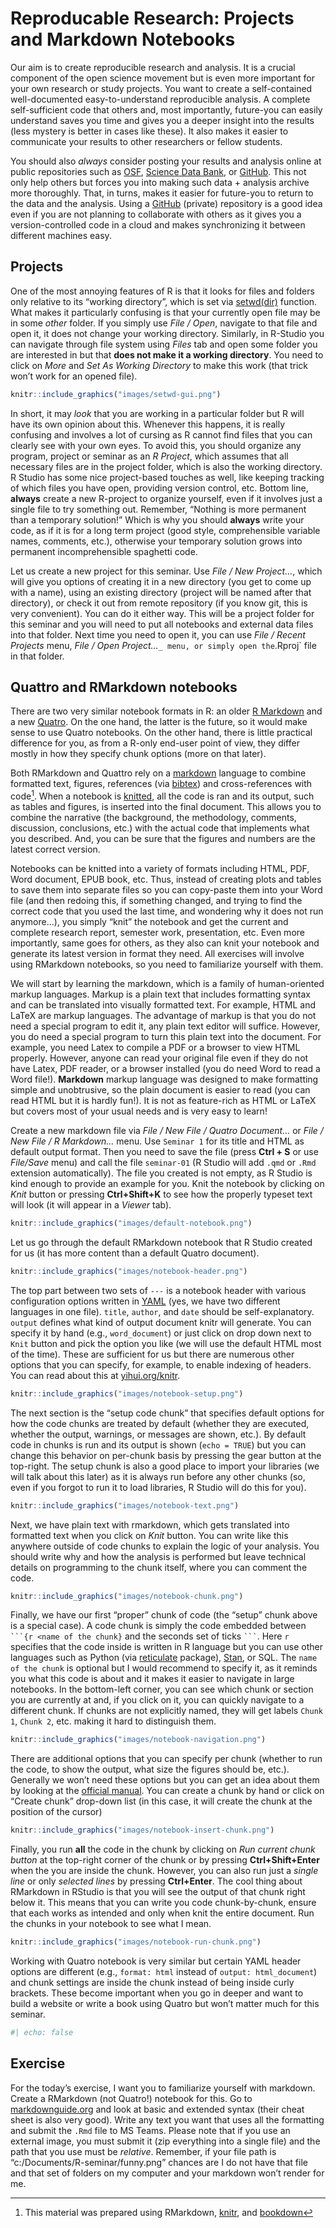 # Reproducable Research: Projects and Markdown Notebooks {#reproducable-research}

Our aim is to create reproducible research and analysis. It is a crucial component of the open science movement but is even more important for your own research or study projects. You want to create a self-contained well-documented easy-to-understand reproducible analysis. A complete self-sufficient code that others and, most importantly, future-you can easily understand saves you time and gives you a deeper insight into the results (less mystery is better in cases like these). It also makes it easier to communicate your results to other researchers or fellow students.

You should also _always_ consider posting your results and analysis online at public repositories such as [OSF](https://osf.io/), [Science Data Bank](https://www.scidb.cn/en), or [GitHub](https://github.com/). This not only help others but forces you into making such data + analysis archive more thoroughly. That, in turns, makes it easier for future-you to return to the data and the analysis. Using a [GitHub](https://github.com/) (private) repository is a good idea even if you are not planning to collaborate with others as it gives you a version-controlled code in a cloud and makes synchronizing it between different machines easy.

## Projects {#projects}
One of the most annoying features of R is that it looks for files and folders only relative to its "working directory", which is set via [setwd(dir)](https://stat.ethz.ch/R-manual/R-devel/library/base/html/getwd.html) function. What makes it particularly confusing is that your currently open file may be in some _other_ folder. If you simply use _File / Open_, navigate to that file and open it, it does not change your working directory. Similarly, in R-Studio you can navigate through file system using _Files_ tab and open some folder you are interested in but that **does not make it a working directory**. You need to click on _More_ and _Set As Working Directory_ to make this work (that trick won't work for an opened file).

```r
knitr::include_graphics("images/setwd-gui.png")
```

In short, it may _look_ that you are working in a particular folder but R will have its own opinion about this. Whenever this happens, it is really confusing and involves a lot of cursing as R cannot find files that you can clearly see with your own eyes. To avoid this, you should organize any program, project or seminar as an _R Project_, which assumes that all necessary files are in the project folder, which is also the working directory. R Studio has some nice project-based touches as well, like keeping tracking of which files you have open, providing version control, etc. Bottom line, **always** create a new R-project to organize yourself, even if it involves just a single file to try something out. Remember, "Nothing is more permanent than a temporary solution!" Which is why you should **always** write your code, as if it is for a long term project (good style, comprehensible variable names, comments, etc.), otherwise your temporary solution grows into permanent incomprehensible spaghetti code.

Let us create a new project for this seminar. Use _File / New Project..._, which will give you options of creating it in a new directory (you get to come up with a name), using an existing directory (project will be named after that directory), or check it out from remote repository (if you know git, this is very convenient). You can do it either way. This will be a project folder for this seminar and you will need to put all notebooks and external data files into that folder. Next time you need to open it, you can use _File / Recent Projects_ menu, _File / Open Project..._`_ menu, or simply open the `<name-of-your-project>.Rproj` file in that folder.

## Quattro and RMarkdown notebooks {#rmarkdown}
There are two very similar notebook formats in R: an older [R Markdown](https://rmarkdown.rstudio.com/) and a new [Quatro](https://quarto.org/). On the one hand, the latter is the future, so it would make sense to use Quatro notebooks. On the other hand, there is little practical difference for you, as from a R-only end-user point of view, they differ mostly in how they specify chunk options (more on that later). 

Both RMarkdown and Quattro rely on a [markdown](https://rmarkdown.rstudio.com/) language to combine formatted text, figures, references (via [bibtex](http://www.bibtex.org/)) and cross-references with code^[This material was prepared using RMarkdown, [knitr]((https://yihui.org/knitr/)), and [bookdown](https://bookdown.org/)]. When a notebook is [knitted](https://yihui.org/knitr/), all the code is ran and its output, such as tables and figures, is inserted into the final document. This allows you to combine the narrative  (the background, the methodology, comments, discussion, conclusions, etc.) with the actual code that implements what you described. And, you can be sure that the figures and numbers are the latest correct version.

Notebooks can be knitted into a variety of formats including HTML, PDF, Word document, EPUB book, etc. Thus, instead of creating plots and tables to save them into separate files so you can copy-paste them into your Word file (and then redoing this, if something changed, and trying to find the correct code that you used the last time, and wondering why it does not run anymore...), you simply "knit" the notebook and get the current and complete research report, semester work, presentation, etc. Even more importantly, same goes for others, as they also can knit your notebook and generate its latest version in format they need. All exercises will involve using RMarkdown notebooks, so you need to familiarize yourself with them.

We will start by learning the markdown, which is a family of human-oriented markup languages. Markup is a plain text that includes formatting syntax and can be translated into visually formatted text. For example, HTML and LaTeX are markup languages. The advantage of markup is that you do not need a special program to edit it, any plain text editor will suffice. However, you do need a special program to turn this plain text into the document. For example, you need Latex to compile a PDF or a browser to view HTML properly. However, anyone can read your original file even if they do not have Latex, PDF reader, or a browser installed (you do need Word to read a Word file!). **Markdown** markup language was designed to make formatting simple and unobtrusive, so the plain document is easier to read (you can read HTML but it is hardly fun!). It is not as feature-rich as HTML or LaTeX but covers most of your usual needs and is very easy to learn!

Create a new markdown file via  _File / New File / Quatro Document..._ or  _File / New File / R Markdown..._ menu. Use `Seminar 1` for its title and HTML as default output format. Then you need to save the file (press **Ctrl + S** or use _File/Save_ menu) and call the file `seminar-01` (R Studio will add `.qmd` or `.Rmd` extension automatically). The file you created is not empty, as R Studio is kind enough to provide an example for you. Knit the notebook by clicking on _Knit_ button or pressing **Ctrl+Shift+K** to see how the properly typeset text will look (it will appear in a  _Viewer_ tab).

```r
knitr::include_graphics("images/default-notebook.png")
```

Let us go through the default RMarkdown notebook that R Studio created for us (it has more content than a default Quatro document).

```r
knitr::include_graphics("images/notebook-header.png")
```

The top part between two sets of `---` is a notebook header with various configuration options written in [YAML](https://yaml.org/) (yes, we have two different languages in one file). `title`, `author`, and `date` should be self-explanatory. `output` defines what kind of output document knitr will generate. You can specify it by hand (e.g., `word_document`) or just click on drop down next to `Knit` button and pick the option you like (we will use the default HTML most of the time). These are sufficient for us but there are numerous other options that you can specify, for example, to enable indexing of headers. You can read about this at [yihui.org/knitr](https://yihui.org/knitr/).

```r
knitr::include_graphics("images/notebook-setup.png")
```

The next section is the "setup code chunk" that specifies default options for how the code chunks are treated by default (whether they are executed, whether the output, warnings, or messages are shown, etc.). By default code in chunks is run and its output is shown (`echo = TRUE`) but you can change this behavior on per-chunk basis by pressing the gear button at the top-right. The setup chunk is also a good place to import your libraries (we will talk about this later) as it is always run before any other chunks (so, even if you forgot to run it to load libraries, R Studio will do this for you).

```r
knitr::include_graphics("images/notebook-text.png")
```

Next, we have plain text with rmarkdown, which gets translated into formatted text when you click on _Knit_ button. You can write like this anywhere outside of code chunks to explain the logic of your analysis. You should write why and how the analysis is performed but leave technical details on programming to the chunk itself, where you can comment the code.

```r
knitr::include_graphics("images/notebook-chunk.png")
```

Finally, we have our first "proper" chunk of code (the "setup" chunk above is a special case). A code chunk is simply the code embedded between 
` ```{r <name of the chunk} ` and the seconds set of ticks ` ``` `. Here `r` specifies that the code inside is written in R language but you can use other languages such as Python (via [reticulate](https://rstudio.github.io/reticulate/) package), [Stan](https://mc-stan.org/), or SQL. The `name of the chunk` is optional but I would recommend to specify it, as it reminds you what this code is about and it makes it easier to navigate in large notebooks. In the bottom-left corner, you can see which chunk or section you are currently at and, if you click on it, you can quickly navigate to a different chunk. If chunks are not explicitly named, they will get labels `Chunk 1`, `Chunk 2`, etc. making it hard to distinguish them.

```r
knitr::include_graphics("images/notebook-navigation.png")
```

There are additional options that you can specify per chunk (whether to run the code, to show the output, what size the figures should be, etc.). Generally we won't need these options but you can get an idea about them by looking at the [official manual](https://yihui.org/knitr/options/). You can create a chunk by hand or click on "Create chunk" drop-down list (in this case, it will create the chunk at the position of the cursor)

```r
knitr::include_graphics("images/notebook-insert-chunk.png")
```

Finally, you run **all** the code in the chunk by clicking on _Run current chunk button_ at the top-right corner of the chunk or by pressing **Ctrl+Shift+Enter** when the you are inside the chunk. However, you can also run just a _single line_ or only _selected lines_ by pressing **Ctrl+Enter**. The cool thing about RMarkdown in RStudio is that you will see the output of that chunk right below it. This means that you can write you code chunk-by-chunk, ensure that each works as intended and only when knit the entire document. Run the chunks in your notebook to see what I mean.

```r
knitr::include_graphics("images/notebook-run-chunk.png")
```

Working with Quatro notebook is very similar but certain YAML header options are different (e.g., `format: html` instead of `output: html_document`) and chunk settings are inside the chunk instead of being inside curly brackets. These become important when you go in deeper and want to build a website or write a book using Quatro but won't matter much for this seminar.
```r
#| echo: false
```


## Exercise
For the today's exercise, I want you to familiarize yourself with markdown. Create a RMarkdown (not Quatro!) notebook for this. Go to [markdownguide.org](https://www.markdownguide.org/) and look at basic and extended syntax (their cheat sheet is also very good). Write any text you want that uses all the formatting and submit the `.Rmd` file to MS Teams. Please note that if you use an external image, you must submit it (zip everything into a single file) and the path that you use must be _relative_. Remember, if your file path is "c:/Documents/R-seminar/funny.png" chances are I do not have that file and that set of folders on my computer and your markdown won't render for me.

